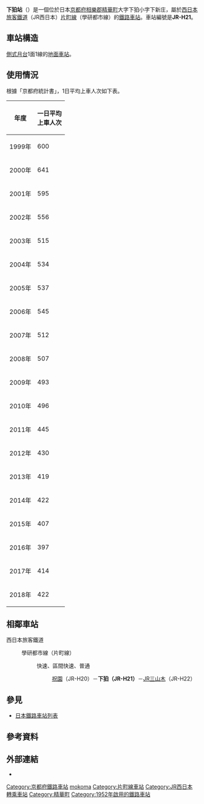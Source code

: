 {{日本車站資訊
|公司色 = #0072bc
|文字色 =
|站名 = 下狛站
|圖片 = Shimokoma_st.jpg
|圖片說明 = 月台延伸以前的車站入口（2006年10月28日）
|日文原名 = 下狛
|平假名 = しもこま
|羅馬拼音 = Shimokoma
|電報略號 = コマ
|所在地 = {{JPN}}[[京都府|京都府]][[相樂郡|相樂郡]][[精華町|精華町]]大字下狛小字下新庄
|坐標 = {{coord|34|46|50.37|N|135|47|21.76|E|display=it}}
|車站構造 = [[地面車站|地面車站]]
|月台配置 = 1面1線
|啟用年月日= 1952年（[[昭和|昭和]]27年）12月1日
|廢站年月日=
|乘客人數= 422
|上下車人次=
|統計年度= 2018年
|轉車 = [[狛田站|狛田站]]（[[京都線_(近畿日本鐵道)|京都線]]）
|備註 = [[無人站|無人站]]（設置自動售票機）
|adjacent = {{Adjacent stations|system=西日本旅客鐵道近畿地域路線|line=KH片町線|left=祝園|right=JR三山木|note-left=JR-H20<br />2.3km|note-mid='''JR-H21'''<br />距離[[木津站_(京都府)|木津]]7.4km|note-right=JR-H22<br />2.0km}}
}}

'''下狛站'''（{{jpn|j=下狛駅|hg=しもこまえき|rm=Shimokoma eki|f=y}}）是一個位於日本[[京都府|京都府]][[相樂郡|相樂郡]][[精華町|精華町]]大字下狛小字下新庄，屬於[[西日本旅客鐵道|西日本旅客鐵道]]（JR西日本）[[片町線|片町線]]（學研都市線）的[[鐵路車站|鐵路車站]]。車站編號是'''JR-H21'''。

== 車站構造 ==
[[側式月台|側式月台]]1面1線的[[地面車站|地面車站]]。

== 使用情況 ==
根據「京都府統計書」，1日平均上車人次如下表。
{| class="wikitable" style="text-align:right;"
|-
! 年度 !! 一日平均<br/>上車人次
|-
| 1999年 || 600
|-
| 2000年 || 641
|-
| 2001年 || 595
|-
| 2002年 || 556
|-
| 2003年 || 515
|-
| 2004年 || 534
|-
| 2005年 || 537
|-
| 2006年 || 545
|-
| 2007年 || 512
|-
| 2008年 || 507
|-
| 2009年 || 493
|-
| 2010年 || 496
|-
| 2011年 || 445
|-
| 2012年 || 430
|-
| 2013年 || 419
|-
| 2014年 || 422
|-
| 2015年 || 407
|-
| 2016年 || 397
|-
| 2017年 || 414
|-
| 2018年 || 422
|}

== 相鄰車站 ==
; 西日本旅客鐵道
: {{JR西路線記號|K|H}} 學研都市線（片町線）
:: {{color|#f60|■}}快速、{{color|#00a497|■}}區間快速、{{color|#999|■}}普通
::: [[祝園站|祝園]]（JR-H20）－'''下狛（JR-H21）'''－[[JR三山木站|JR三山木]]（JR-H22）

== 參見 ==
* [[日本鐵路車站列表|日本鐵路車站列表]]
== 參考資料 ==
{{Reflist}}

== 外部連結 ==
* {{外部連結/JR西日本車站|0610903|下狛}}

{{學研都市線}}

{{DEFAULTSORT:Shimokoma}}
[[Category:京都府鐵路車站|Category:京都府鐵路車站]]
[[Category:日本鐵路車站_Shi|mokoma]]
[[Category:片町線車站|Category:片町線車站]]
[[Category:JR西日本轉乘車站|Category:JR西日本轉乘車站]]
[[Category:精華町|Category:精華町]]
[[Category:1952年啟用的鐵路車站|Category:1952年啟用的鐵路車站]]
